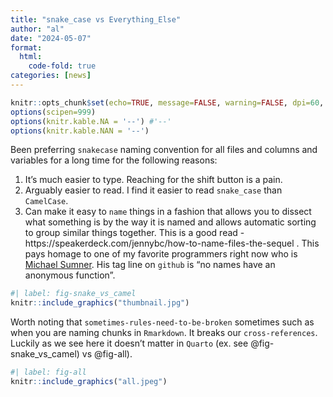 ```yaml
---
title: "snake_case vs Everything_Else"
author: "al"
date: "2024-05-07"
format: 
  html:
    code-fold: true
categories: [news]
---
```


```r
knitr::opts_chunk$set(echo=TRUE, message=FALSE, warning=FALSE, dpi=60, out.width = "100%")
options(scipen=999)
options(knitr.kable.NA = '--') #'--'
options(knitr.kable.NAN = '--')
```


Been preferring `snakecase` naming convention for all files and columns and variables for a long time for the following reasons:

1.  It's much easier to type. Reaching for the shift button is a pain.
2.  Arguably easier to read. I find it easier to read `snake_case` than `CamelCase`.
3.  Can make it easy to `name` things in a fashion that allows you to dissect what something is by the way it is named and allows automatic sorting to group similar things together. This is a good read - https://speakerdeck.com/jennybc/how-to-name-files-the-sequel . This pays homage to one of my favorite programmers right now who is [Michael Sumner](https://github.com/mdsumner). His tag line on `github` is "no names have an anonymous function".

```r
#| label: fig-snake_vs_camel
knitr::include_graphics("thumbnail.jpg")
```

Worth noting that `sometimes-rules-need-to-be-broken` sometimes such as when you are naming chunks in `Rmarkdown`. It breaks our `cross-references`.  Luckily as we see here it doesn't matter in `Quarto` (ex. see @fig-snake_vs_camel) vs @fig-all).

```r
#| label: fig-all
knitr::include_graphics("all.jpeg")
```


